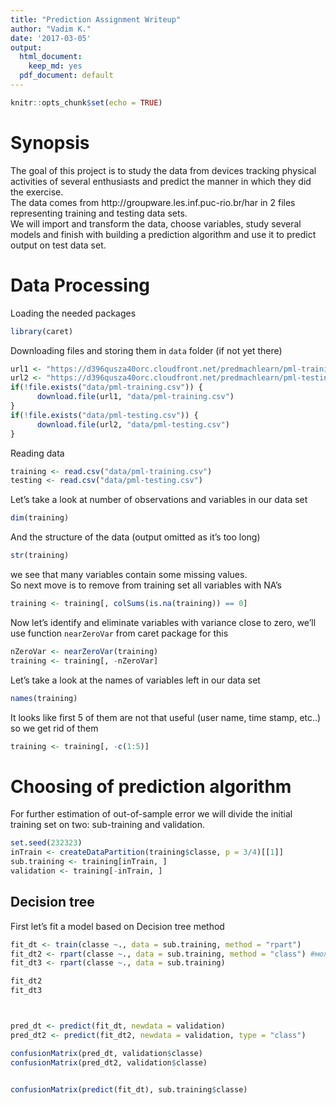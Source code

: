 ```yaml
---
title: "Prediction Assignment Writeup"
author: "Vadim K."
date: '2017-03-05'
output:
  html_document:
    keep_md: yes
  pdf_document: default
---
```


```r
knitr::opts_chunk$set(echo = TRUE)
```

# Synopsis
The goal of this project is to study the data from devices tracking physical activities of several enthusiasts and predict the manner in which they did the exercise.  
The data comes from http://groupware.les.inf.puc-rio.br/har in 2 files representing training and testing data sets.  
We will import and transform the data, choose variables, study several models and finish with building a prediction algorithm and use it to predict output on test data set. 

# Data Processing 

Loading the needed packages
```r
library(caret)
```

Downloading files and storing them in `data` folder (if not yet there)
```r
url1 <- "https://d396qusza40orc.cloudfront.net/predmachlearn/pml-training.csv"
url2 <- "https://d396qusza40orc.cloudfront.net/predmachlearn/pml-testing.csv"
if(!file.exists("data/pml-training.csv")) {
      download.file(url1, "data/pml-training.csv")
}
if(!file.exists("data/pml-testing.csv")) {
      download.file(url2, "data/pml-testing.csv")
}
```

Reading data
```r
training <- read.csv("data/pml-training.csv")
testing <- read.csv("data/pml-testing.csv")
```

Let's take a look at number of observations and variables in our data set
```r
dim(training)
```

And the structure of the data (output omitted as it's too long)
```r
str(training)
```
we see that many variables contain some missing values.  
So next move is to remove from training set all variables with NA's
```r
training <- training[, colSums(is.na(training)) == 0]
```

Now let's identify and eliminate variables with variance close to zero, we'll use function `nearZeroVar` from caret package for this
```r
nZeroVar <- nearZeroVar(training)
training <- training[, -nZeroVar]
```

Let's take a look at the names of variables left in our data set
```r
names(training)
```

It looks like first 5 of them are not that useful (user name, time stamp, etc..) so we get rid of them
```r
training <- training[, -c(1:5)]
```

# Choosing of prediction algorithm

For further estimation of out-of-sample error we will divide the initial training set on two: sub-training and validation.
```r
set.seed(232323)
inTrain <- createDataPartition(training$classe, p = 3/4)[[1]]
sub.training <- training[inTrain, ]
validation <- training[-inTrain, ]
```

## Decision tree
First let's fit a model based on Decision tree method
```r
fit_dt <- train(classe ~., data = sub.training, method = "rpart")
fit_dt2 <- rpart(classe ~., data = sub.training, method = "class") #можно без класса? только в предикт?
fit_dt3 <- rpart(classe ~., data = sub.training)

fit_dt2
fit_dt3



pred_dt <- predict(fit_dt, newdata = validation)
pred_dt2 <- predict(fit_dt2, newdata = validation, type = "class")

confusionMatrix(pred_dt, validation$classe)
confusionMatrix(pred_dt2, validation$classe)


confusionMatrix(predict(fit_dt), sub.training$classe)

```





